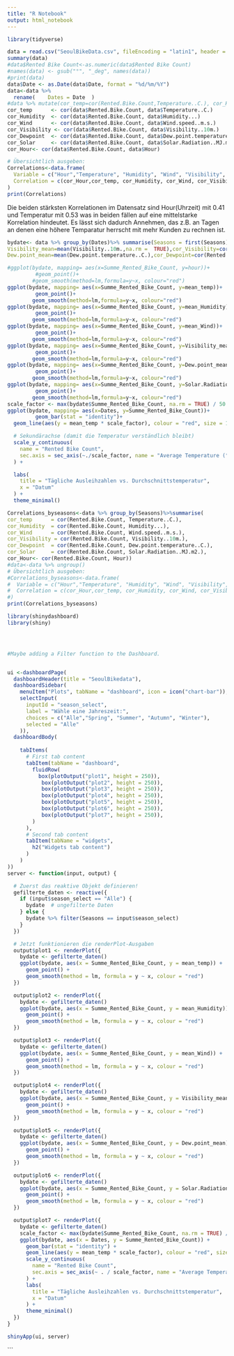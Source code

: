 ```yaml
---
title: "R Notebook"
output: html_notebook
---
```



```r
library(tidyverse)

data = read.csv("SeoulBikeData.csv", fileEncoding = "latin1", header = TRUE)
summary(data)
#data$Rented Bike Count<-as.numeric(data$Rented Bike Count)
#names(data) <- gsub("°", "_deg", names(data))
#print(data)
data$Date <- as.Date(data$Date, format = "%d/%m/%Y")
data<-data %>% 
  rename(    Dates = Date  )
#data %>% mutate(cor_temp=cor(Rented.Bike.Count,Temperature..C.), cor_Humidity=cor(Rented.Bike.Count,Humidity...),cor_Wind=cor(Rented.Bike.Count,Wind.speed..m.s.),cor_Visibility=cor(Rented.Bike.Count,Visibility..10m.),  cor_Dewpoint=cor(Rented.Bike.Count, Dew.point.temperature..C.),cor_Solar=cor(Rented.Bike.Count,Solar.Radiation..MJ.m2.))
cor_temp      <- cor(data$Rented.Bike.Count, data$Temperature..C.)
cor_Humidity  <- cor(data$Rented.Bike.Count, data$Humidity...)
cor_Wind      <- cor(data$Rented.Bike.Count, data$Wind.speed..m.s.)
cor_Visibility <- cor(data$Rented.Bike.Count, data$Visibility..10m.)
cor_Dewpoint  <- cor(data$Rented.Bike.Count, data$Dew.point.temperature..C.)
cor_Solar     <- cor(data$Rented.Bike.Count, data$Solar.Radiation..MJ.m2.)
cor_Hour<- cor(data$Rented.Bike.Count, data$Hour)

# Übersichtlich ausgeben:
Correlations<-data.frame(
  Variable = c("Hour","Temperature", "Humidity", "Wind", "Visibility", "Dewpoint", "Solar Radiation"),
  Correlation = c(cor_Hour,cor_temp, cor_Humidity, cor_Wind, cor_Visibility, cor_Dewpoint, cor_Solar)
)
print(Correlations)
```
Die beiden stärksten Korrelationen im Datensatz sind Hour(Uhrzeit) mit 0.41 und Temperatur mit 0.53 was in beiden fällen auf eine mittelstarke Korrelation hindeutet. Es lässt sich dadurch Annehmen, das z.B. an Tagen an denen eine höhere Temparatur herrscht mit mehr Kunden zu rechnen ist.

```r
bydate<- data %>% group_by(Dates)%>% summarise(Seasons = first(Seasons),Summe_Rented_Bike_Count = sum(Rented.Bike.Count), mean_temp=mean(Temperature..C.),cor_temp=cor(Rented.Bike.Count,Temperature..C.), mean_Humidity=mean(Humidity...,na.rm = TRUE),cor_Humidity=cor(Rented.Bike.Count,Humidity...) ,mean_Wind=mean(Wind.speed..m.s.),cor_Wind=cor(Rented.Bike.Count,Wind.speed..m.s.) , 
Visibility_mean=mean(Visibility..10m.,na.rm =  TRUE),cor_Visibility=cor(Rented.Bike.Count,Visibility..10m.),
Dew.point_mean=mean(Dew.point.temperature..C.),cor_Dewpoint=cor(Rented.Bike.Count, Dew.point.temperature..C.),Solar.Radiation_mean=mean(Solar.Radiation..MJ.m2.), cor_Solar=cor(Rented.Bike.Count,Solar.Radiation..MJ.m2.))

```


```r
#ggplot(bydate, mapping= aes(x=Summe_Rented_Bike_Count, y=hour))+
         #geom_point()+
        #geom_smooth(method=lm,formula=y~x, colour="red")
ggplot(bydate, mapping= aes(x=Summe_Rented_Bike_Count, y=mean_temp))+
         geom_point()+
        geom_smooth(method=lm,formula=y~x, colour="red")
ggplot(bydate, mapping= aes(x=Summe_Rented_Bike_Count, y=mean_Humidity))+
         geom_point()+
        geom_smooth(method=lm,formula=y~x, colour="red")
ggplot(bydate, mapping= aes(x=Summe_Rented_Bike_Count, y=mean_Wind))+
         geom_point()+
        geom_smooth(method=lm,formula=y~x, colour="red")
ggplot(bydate, mapping= aes(x=Summe_Rented_Bike_Count, y=Visibility_mean))+
         geom_point()+
        geom_smooth(method=lm,formula=y~x, colour="red")
ggplot(bydate, mapping= aes(x=Summe_Rented_Bike_Count, y=Dew.point_mean))+
         geom_point()+
        geom_smooth(method=lm,formula=y~x, colour="red")
ggplot(bydate, mapping= aes(x=Summe_Rented_Bike_Count, y=Solar.Radiation_mean))+
         geom_point()+
        geom_smooth(method=lm,formula=y~x, colour="red")
scale_factor <- max(bydate$Summe_Rented_Bike_Count, na.rm = TRUE) / 50
ggplot(bydate, mapping= aes(x=Dates, y=Summe_Rented_Bike_Count))+
         geom_bar(stat = "identity")+
  geom_line(aes(y = mean_temp * scale_factor), colour = "red", size = 1) +

  # Sekundärachse (damit die Temperatur verständlich bleibt)
  scale_y_continuous(
    name = "Rented Bike Count",
    sec.axis = sec_axis(~./scale_factor, name = "Average Temperature (°C)", breaks = seq(0, 50, 10))
  ) +

  labs(
    title = "Tägliche Ausleihzahlen vs. Durchschnittstemperatur",
    x = "Datum"
  ) +
  theme_minimal()

```
```r
Correlations_byseasons<-data %>% group_by(Seasons)%>%summarise(
cor_temp      = cor(Rented.Bike.Count, Temperature..C.),
cor_Humidity  = cor(Rented.Bike.Count, Humidity...),
cor_Wind      = cor(Rented.Bike.Count, Wind.speed..m.s.),
cor_Visibility = cor(Rented.Bike.Count, Visibility..10m.),
cor_Dewpoint  = cor(Rented.Bike.Count, Dew.point.temperature..C.),
cor_Solar     = cor(Rented.Bike.Count, Solar.Radiation..MJ.m2.),
cor_Hour<- cor(Rented.Bike.Count, Hour))
#data<-data %>% ungroup()
# Übersichtlich ausgeben:
#Correlations_byseasons<-data.frame(
#  Variable = c("Hour","Temperature", "Humidity", "Wind", "Visibility", "Dewpoint", "Solar Radiation"),
#  Correlation = c(cor_Hour,cor_temp, cor_Humidity, cor_Wind, cor_Visibility, cor_Dewpoint, cor_Solar)
#)
print(Correlations_byseasons)
```


```r
library(shinydashboard)
library(shiny)




#Maybe adding a Filter function to the Dashboard.


ui <-dashboardPage(
  dashboardHeader(title = "SeoulBikedata"),
  dashboardSidebar(
    menuItem("Plots", tabName = "dashboard", icon = icon("chart-bar")),
    selectInput(
      inputId = "season_select",
      label = "Wähle eine Jahreszeit:",
      choices = c("Alle","Spring", "Summer", "Autumn", "Winter"),
      selected = "Alle"
    )),
  dashboardBody(
    
    tabItems(
      # First tab content
      tabItem(tabName = "dashboard",
        fluidRow(
          box(plotOutput("plot1", height = 250)),
           box(plotOutput("plot2", height = 250)),
           box(plotOutput("plot3", height = 250)),
           box(plotOutput("plot4", height = 250)),
           box(plotOutput("plot5", height = 250)),
           box(plotOutput("plot6", height = 250)),
           box(plotOutput("plot7", height = 250)),
        )
      ),
      # Second tab content
      tabItem(tabName = "widgets",
        h2("Widgets tab content")
      )
    )
))
server <- function(input, output) {

  # Zuerst das reaktive Objekt definieren!
  gefilterte_daten <- reactive({
    if (input$season_select == "Alle") {
      bydate  # ungefilterte Daten
    } else {
      bydate %>% filter(Seasons == input$season_select)
    }
  })

  # Jetzt funktionieren die renderPlot-Ausgaben
  output$plot1 <- renderPlot({
    bydate <- gefilterte_daten()
    ggplot(bydate, aes(x = Summe_Rented_Bike_Count, y = mean_temp)) +
      geom_point() +
      geom_smooth(method = lm, formula = y ~ x, colour = "red")
  })

  output$plot2 <- renderPlot({
    bydate <- gefilterte_daten()
    ggplot(bydate, aes(x = Summe_Rented_Bike_Count, y = mean_Humidity)) +
      geom_point() +
      geom_smooth(method = lm, formula = y ~ x, colour = "red")
  })

  output$plot3 <- renderPlot({
    bydate <- gefilterte_daten()
    ggplot(bydate, aes(x = Summe_Rented_Bike_Count, y = mean_Wind)) +
      geom_point() +
      geom_smooth(method = lm, formula = y ~ x, colour = "red")
  })

  output$plot4 <- renderPlot({
    bydate <- gefilterte_daten()
    ggplot(bydate, aes(x = Summe_Rented_Bike_Count, y = Visibility_mean)) +
      geom_point() +
      geom_smooth(method = lm, formula = y ~ x, colour = "red")
  })

  output$plot5 <- renderPlot({
    bydate <- gefilterte_daten()
    ggplot(bydate, aes(x = Summe_Rented_Bike_Count, y = Dew.point_mean)) +
      geom_point() +
      geom_smooth(method = lm, formula = y ~ x, colour = "red")
  })

  output$plot6 <- renderPlot({
    bydate <- gefilterte_daten()
    ggplot(bydate, aes(x = Summe_Rented_Bike_Count, y = Solar.Radiation_mean)) +
      geom_point() +
      geom_smooth(method = lm, formula = y ~ x, colour = "red")
  })

  output$plot7 <- renderPlot({
    bydate <- gefilterte_daten()
    scale_factor <- max(bydate$Summe_Rented_Bike_Count, na.rm = TRUE) / 50
    ggplot(bydate, aes(x = Dates, y = Summe_Rented_Bike_Count)) +
      geom_bar(stat = "identity") +
      geom_line(aes(y = mean_temp * scale_factor), colour = "red", size = 1) +
      scale_y_continuous(
        name = "Rented Bike Count",
        sec.axis = sec_axis(~ . / scale_factor, name = "Average Temperature (°C)", breaks = seq(0, 50, 10))
      ) +
      labs(
        title = "Tägliche Ausleihzahlen vs. Durchschnittstemperatur",
        x = "Datum"
      ) +
      theme_minimal()
  })
}

shinyApp(ui, server)
```
```

